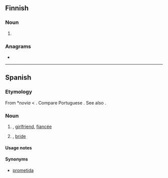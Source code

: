 ==Finnish==

===Noun===
{{head|fi|noun form}}

# {{fi-form of|case=partitive|pl=plural|nova}}

===Anagrams===
* {{anagrams|fi|aivon|avion|avoin|nivoa|oivan|ovina|vaino|vaoin|vinoa|voina}}

----

==Spanish==

===Etymology===
From {{etyl|VL.|es}} *''novia'' < {{etyl|la|es}} {{m|la|nova}}. Compare Portuguese {{m|pt|noiva}}. See also {{m|es|novio}}.

===Noun===
{{es-noun|f|m=novio}}

# {{feminine noun of|novio|lang=es}}, [[girlfriend]], [[fiancée]]
# {{lb|es|wedding}} {{feminine noun of|novio|lang=es}}, [[bride]]

====Usage notes====
{{es-note-noun-mf|novio}}

====Synonyms====
* [[prometida]] {{g|f}}